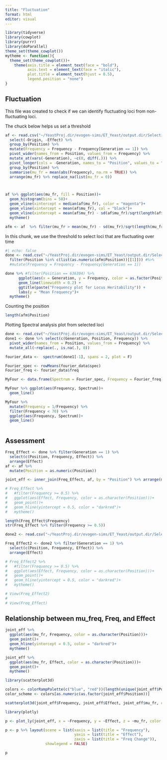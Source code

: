 ```yaml
---
title: "Fluctuation"
format: html
editor: visual
---
```


```r
library(tidyverse)
library(cowplot)
library(purrr)
library(doParallel)
theme_set(theme_cowplot())
mytheme <- function(){
  theme_set(theme_cowplot())+
    theme(axis.title = element_text(face = "bold"),
          axis.text = element_text(face = "italic"),
          plot.title = element_text(hjust = 0.5),
          legend.position = "none")
}
```

## Fluctuation

This file was created to check if we can identify fluctuating loci from non-fluctuating loci.

The chuck below helps us set a threshold

```r

af <- read.csv("~/YeastProj.dir/evogen-sims/ET_Yeast/output.dir/Selection_Models/WF.dir/LinFS.dir/genome30_n70_H0.8SD3Gen30.csv") %>%
  select(-Origin, -Effect) %>%
  group_by(Position) %>%
  mutate(Frequency = Frequency - Frequency[Generation == 1]) %>%
  pivot_wider(names_from = Position, values_from = Frequency) %>%
  mutate_at(vars(-Generation), ~c(0, diff(.))) %>%
  pivot_longer(cols = -Generation, names_to = "Position", values_to = "Frequency") %>%
  group_by(Position) %>% 
  summarise(mu_fr = mean(abs(Frequency), na.rm = TRUE)) %>% 
  arrange(mu_fr) %>% replace_na(list(mu_fr = 0))



af %>% ggplot(aes(mu_fr, fill = Position))+
  geom_histogram(bins = 50)+
  geom_vline(xintercept = median(af$mu_fr), color = "magenta")+
  geom_vline(xintercept = mean(af$mu_fr), col = "black")+
  geom_vline(xintercept = mean(af$mu_fr) - sd(af$mu_fr)/sqrt(length(af$mu_fr)), col = "red")+ # sd(af$mu_fr)/sqrt(length(af$mu_fr)
  mytheme()

afm <- af  %>% filter(mu_fr > mean(mu_fr) - sd(mu_fr)/sqrt(length(mu_fr))) # (mu_fr > 0.001)# sd(mu_fr)/sqrt(length(mu_fr))

```

In this chunk, we use the threshold to select loci that are fluctuating over time

```r
#| echo: false
done <- read.csv("~/YeastProj.dir/evogen-sims/ET_Yeast/output.dir/Selection_Models/WF.dir/LinFS.dir/genome30_n70_H0.8SD3Gen30.csv") %>% 
  filter(Position %in% c(list(as.numeric(afm$Position))[[1]])) #%>%
  #mutate(Frequency = Frequency - Frequency[Generation == 1])

done %>% #filter(Position == 636304) %>% 
      ggplot(aes(x = Generation, y = Frequency, color = as.factor(Position))) +
      geom_line(linewidth = 0.2) +
      ggtitle(paste("Frequency plot for Locus Heritability")) +
      labs(y = "Mean Frequency")+
  mytheme()
```

Counting the position

```r
length(afm$Position)
```

Plotting Spectral analysis plot from selected loci

```r
done <- read.csv("~/YeastProj.dir/evogen-sims/ET_Yeast/output.dir/Selection_Models/WF.dir/LinFS.dir/genome30_n70_H0.8SD3Gen30.csv")
done1 <- done %>% select(c(Generation, Position, Frequency)) %>% 
  pivot_wider(names_from = Position, values_from = Frequency) %>% 
  mutate_all(~replace(., is.na(.), 0))

fourier_data <-  spectrum(done1[-1], spans = 2, plot = F)

Fourier_spec <- rowMeans(fourier_data$spec)
Fourier_freq <- fourier_data$freq

MyFour <- data.frame(Spectrum = Fourier_spec, Frequency = Fourier_freq)

MyFour %>% ggplot(aes(Frequency, Spectrum))+
  geom_line()

MyFour %>% 
  mutate(Frequency = 1/Frequency) %>% 
  filter(Frequency < 70) %>% 
  ggplot(aes(Frequency, Spectrum))+
  geom_line()
  
```

## Assessment

```r
Freq_Effect <- done %>% filter(Generation == 1) %>% 
  select(c(Position, Frequency, Effect)) %>% 
  arrange(Effect)
af <- af %>% 
  mutate(Position = as.numeric(Position))

joint_eff <- inner_join(Freq_Effect, af, by = "Position") %>% arrange(mu_fr)
```

```r
# Freq_Effect %>% 
#   #filter(Frequency >= 0.5) %>% 
#   ggplot(aes(Effect, Frequency, color = as.character(Position)))+
#   geom_point()+
#   geom_hline(yintercept = 0.5, color = "darkred")+
#   mytheme()
```

```r
length(Freq_Effect$Frequency)
str(Freq_Effect %>% filter(Frequency >= 0.5))
```

```r
done2 <- read.csv("~/YeastProj.dir/evogen-sims/ET_Yeast/output.dir/Selection_Models/WF.dir/LinFS.dir/genome30_n70_H0.8SD3Gen30.csv")

Freq_Effect2 <- done2 %>% filter(Generation == 1) %>% 
  select(c(Position, Frequency, Effect)) %>% 
  arrange(Effect)

# Freq_Effect2 %>% 
#   #filter(Frequency >= 0.5) %>% 
#   ggplot(aes(Effect, Frequency, color = as.character(Position)))+
#   geom_point()+
#   geom_hline(yintercept = 0.5, color = "darkred")+
#   mytheme()
```

```r
# View(Freq_Effect2)
# 
# View(Freq_Effect)
```

## Relationship between mu_freq, Freq, and Effect

```r
joint_eff %>% 
  ggplot(aes(mu_fr, Frequency, color = as.character(Position)))+
  geom_point()+
  geom_hline(yintercept = 0.5, color = "darkred")+
  mytheme()
```

```r
joint_eff %>% 
  ggplot(aes(mu_fr, Effect, color = as.character(Position)))+
  geom_point()+
  mytheme()
```

```r
library(scatterplot3d)

colors <- colorRampPalette(c("blue", "red"))(length(unique(joint_eff$Position)))
color_scheme <- colors[as.numeric(as.factor(joint_eff$Position))]

scatterplot3d(joint_eff$Frequency, joint_eff$Effect, joint_eff$mu_fr, color=color_scheme, pch=20, xlab="Frequency", ylab="Effect", zlab="mu_fr")

```

```r
library(plotly)

p <- plot_ly(joint_eff, x = ~Frequency, y = ~Effect, z = ~mu_fr, color = ~as.character(Position), type = "scatter3d", mode = "markers", marker = list(size = 6)) # colors = c('blue', 'red')

p <- p %>% layout(scene = list(xaxis = list(title = "Frequency"),
                               yaxis = list(title = "Effect"),
                               zaxis = list(title = "Freq Change")),
                  showlegend = FALSE)

p
```
